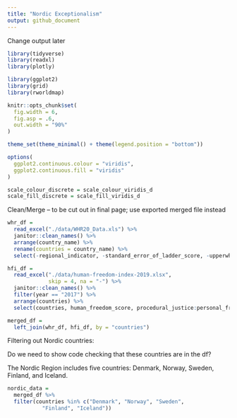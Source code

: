 ```yaml
---
title: "Nordic Exceptionalism"
output: github_document
---
```


Change output later 

```r
library(tidyverse)
library(readxl)
library(plotly)

library(ggplot2)
library(grid)
library(rworldmap)

knitr::opts_chunk$set(
  fig.width = 6,
  fig.asp = .6,
  out.width = "90%"
)

theme_set(theme_minimal() + theme(legend.position = "bottom"))

options(
  ggplot2.continuous.colour = "viridis",
  ggplot2.continuous.fill = "viridis"
)

scale_colour_discrete = scale_colour_viridis_d
scale_fill_discrete = scale_fill_viridis_d
```

Clean/Merge -- to be cut out in final page; use exported merged file instead

```r
whr_df = 
  read_excel("./data/WHR20_Data.xls") %>% 
  janitor::clean_names() %>% 
  arrange(country_name) %>% 
  rename(countries = country_name) %>% 
  select(-regional_indicator, -standard_error_of_ladder_score, -upperwhisker, -lowerwhisker)

hfi_df = 
  read_excel("./data/human-freedom-index-2019.xlsx",
             skip = 4, na = "-") %>% 
  janitor::clean_names() %>% 
  filter(year == "2017") %>% 
  arrange(countries) %>% 
  select(countries, human_freedom_score, procedural_justice:personal_freedom_score, government_consumption:economic_freedom_score)

merged_df = 
  left_join(whr_df, hfi_df, by = "countries")

```

Filtering out Nordic countries:

Do we need to show code checking that these countries are in the df?

The Nordic Region includes five countries: Denmark, Norway, Sweden, Finland, and Iceland.


```r
nordic_data = 
  merged_df %>% 
  filter(countries %in% c("Denmark", "Norway", "Sweden", 
           "Finland", "Iceland")) 
```


